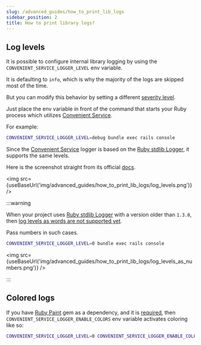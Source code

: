 ```yaml
---
slug: /advanced_guides/how_to_print_lib_logs
sidebar_position: 2
title: How to print library logs?
---
```



## Log levels

It is possible to configure internal library logging by using the `CONVENIENT_SERVICE_LOGGER_LEVEL` env variable.

It is defaulting to `info`, which is why the majority of the logs are skipped most of the time.

But you can modify this behavior by setting a different [severity level](https://ruby-doc.org/stdlib-2.7.0/libdoc/logger/rdoc/Logger/Severity.html).

Just place the env variable in front of the command that starts your Ruby process which utilizes [Convenient Service](/).

For example:

```bash
CONVENIENT_SERVICE_LOGGER_LEVEL=debug bundle exec rails console
```

Since the [Convenient Service](/) logger is based on the [Ruby stdlib Logger](https://github.com/ruby/logger), it supports the same levels.

Here is the screenshot straight from its official [docs](https://ruby-doc.org/stdlib-2.7.0/libdoc/logger/rdoc/Logger.html).

<img src={useBaseUrl('img/advanced_guides/how_to_print_lib_logs/log_levels.png')} />

:::warning

When your project uses [Ruby stdlib Logger](https://github.com/ruby/logger/tree/v1.2.8.1) with a version older than `1.3.0`, then [log levels as words are not supported yet](https://github.com/ruby/logger/commit/74690b87b15244e19dd91cd06ae295251e1e5781).

Pass numbers in such cases.

```bash
CONVENIENT_SERVICE_LOGGER_LEVEL=0 bundle exec rails console
```

<img src={useBaseUrl('img/advanced_guides/how_to_print_lib_logs/log_levels_as_numbers.png')} />

:::

## Colored logs

If you have [Ruby Paint](https://github.com/janlelis/paint#setup) gem as a dependency, and it is [required](https://ruby-doc.org/core-2.7.0/Kernel.html#method-i-require), then `CONVENIENT_SERVICE_LOGGER_ENABLE_COLORS` env variable activates coloring like so:

```bash
CONVENIENT_SERVICE_LOGGER_LEVEL=0 CONVENIENT_SERVICE_LOGGER_ENABLE_COLORS=true bundle exec rails console
```

